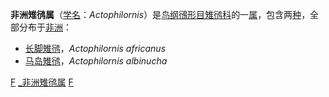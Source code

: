 {{unreferenced|time=2011-02-03T05:44:22+00:00}}
{{Automatic Taxobox
| taxon = Actophilornis
| authority = Oberholser，1925
| image = African Jacana (Actophilornis africanus).jpg
| image_caption = [[长脚雉鸻|长脚雉鸻]]（''Actophilornis africa''）
}}
'''非洲雉鸻属'''（[[学名|学名]]：''Actophilornis''）是[[鸟纲|鸟纲]][[鴴形目|鴴形目]][[雉鸻科|雉鸻科]]的一[[属|属]]，包含两[[种|种]]，全部分布于[[非洲|非洲]]：
* [[长脚雉鸻|长脚雉鸻]]，''Actophilornis africanus''
* [[马岛雉鸻|马岛雉鸻]]，''Actophilornis albinucha''
{{Charadriiformes-stub}}
{{Taxonbar}}
[[Category:雉鸻科|F]]
[[Category:_非洲雉鸻属|]]
[[Category:_1925年描述的分类群|F]]